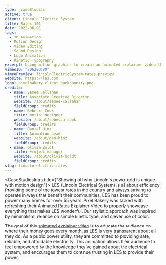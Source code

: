 ```yaml
---
type: _caseStudies
active: true
client: Lincoln Electric System
title: Rates 101
date: 2022-06-01
tags:
  - 2D Animation
  - Motion Design
  - Video Editing
  - Sound Design
  - Logo Animation
  - Kinetic Typography
excerpt: Using motion graphics to create an animated explainer video that shows off why Lincoln's power grid is unique.
vimeoID: "706283380"
vimeoPreview: lincolnElectricSystem-rates-preview
website: https://les.com
logo: pixelbakery_client_backcountry.png
credits:
  - name: Samee Callahan
    title: Associate Creative Director
    website: /about/samee-callahan
    fieldGroup: credits
  - name: Rebecca Cook
    title: motion designer
    website: /about/rebecca-cook
    fieldGroup: credits
  - name: Daniel Hinz
    title: Animation Lead
    website: /about/dan-hinz
    fieldGroup: credits
  - name: Olivia Boldt
    title: Project Manager
    website: /about/olivia-boldt
    fieldGroup: credits
slug: lincoln-electric-rates
---
```


<CaseStudiesIntro title={"Showing off why Lincoln's power grid is unique with motion design"}>
LES (Lincoln Electrical System) is all about efficiency. Providing some of the lowest rates in the country and always striving to operate in ways that benefit their communities, LES has been proud to power many homes for over 55 years. Pixel Bakery was tasked with refreshing their Animated Rates Explainer Video to properly showcase everything that makes LES wonderful. Our stylistic approach was inspired by minimalism, reliance on simple kinetic type, and clever use of color. 

The goal of this [animated explainer video](/services/animated-explainer-videos) is to educate the audience on where their money goes every month, as LES is very transparent about all they do. As a public power utility, they are committed to providing safe, reliable, and affordable electricity. This animation allows their audience to feel empowered by the knowledge they’ve gained about the electrical system, and encourages them to continue trusting in LES to provide their power. 

</CaseStudiesIntro>
